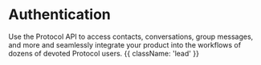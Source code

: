 # Authentication 

Use the Protocol API to access contacts, conversations, group messages, and more and seamlessly integrate your product into the workflows of dozens of devoted Protocol users. {{ className: 'lead' }}